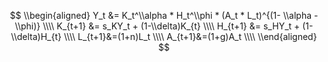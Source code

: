 $$
\\begin{aligned}
Y_t &= K_t^\\alpha * H_t^\\phi * (A_t * L_t)^{(1- \\alpha - \\phi)} \\\\
K_{t+1} &= s_KY_t + (1-\\delta)K_{t} \\\\
H_{t+1} &= s_HY_t + (1-\\delta)H_{t} \\\\
L_{t+1}&=(1+n)L_t \\\\
A_{t+1}&=(1+g)A_t \\\\
\\end{aligned}
$$